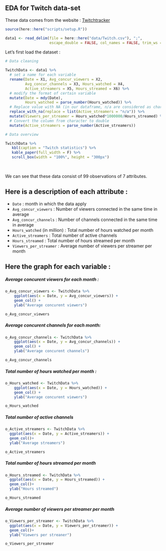 ## EDA for Twitch data-set

These data comes from the website : [Twitchtracker](https://twitchtracker.com/statistics)

```r
source(here::here("scripts/setup.R"))
```

```r
data1 <- read_delim(file = here::here("data/Twitch.csv"), ";", 
                    escape_double = FALSE, col_names = FALSE, trim_ws = TRUE)
```

Let's first load the dataset :

```r
# Data cleaning

TwitchData <- data1 %>%
  # set a name for each variable
  rename(Date = X1, Avg_concur_viewers = X2, 
         Avg_concur_channels = X3, Hours_watched = X4, 
         Active_streamers = X5, Hours_streamed = X6) %>%
  # modify the format of certain variable
  mutate(Date = mdy(Date), 
         Hours_watched = parse_number(Hours_watched)) %>%
  # Replace value with NA (in our dataframe, n/a are considered as character)
  replace_with_na(replace = list(Active_streamers = "n/a")) %>%
  mutate(Viewers_per_streamer = Hours_watched*1000000/Hours_streamed) %>%
  # Convert the column from character to double
  mutate(Active_streamers = parse_number(Active_streamers))

# Data overview

TwitchData %>% 
   kbl(caption = "Twitch statistics") %>%  
   kable_paper(full_width = F) %>% 
   scroll_box(width = "100%", height = "300px")
```
<p>&nbsp;</p>
We can see that these data consist of 99 observations of 7 attributes.

## Here is a description of each attribute :
   
- `Date` : month in which the data apply
- `Avg_concur_viewers` : Number of viewers connected in the same time in average 
- `Avg_concur_channels` : Number of channels connected in the same time in average 
- `Hours_watched` (in million) : Total number of hours watched per month
- `Active_streamers` : Total number of active channels
- `Hours_streamed` : Total number of hours streamed per month
- `Viewers_per_streamer` : Average number of viewers per streamer per month


## Here the graph for each variable :

##### Average concurent viewers for each month :

```r
o_Avg_concur_viewers <- TwitchData %>%
    ggplot(aes(x = Date, y = Avg_concur_viewers)) +
    geom_col() +
    ylab("Average concurent viewers")

o_Avg_concur_viewers
```

##### Average concurent channels for each month:

```r
o_Avg_concur_channels <- TwitchData %>% 
    ggplot(aes(x = Date, y = Avg_concur_channels)) +
    geom_col() +
    ylab("Average concurent channels")

o_Avg_concur_channels
```

##### Total number of hours watched per month :

```r
o_Hours_watched <- TwitchData %>% 
    ggplot(aes(x = Date, y = Hours_watched)) +
    geom_col() +
    ylab("Average concurent viewers")

o_Hours_watched
```

##### Total number of active channels

```r
o_Active_streamers <- TwitchData %>% 
  ggplot(aes(x = Date, y = Active_streamers)) +
  geom_col()+
  ylab("Average streamers")

o_Active_streamers
```

##### Total number of hours streamed per month

```r
o_Hours_streamed <- TwitchData %>% 
  ggplot(aes(x = Date, y = Hours_streamed)) +
  geom_col()+
  ylab("Hours streamed")

o_Hours_streamed
```

##### Average number of viewers per streamer per month

```r
o_Viewers_per_streamer <- TwitchData %>% 
  ggplot(aes(x = Date, y = Viewers_per_streamer)) +
  geom_col()+
  ylab("Viewers per streaner")

o_Viewers_per_streamer
```




